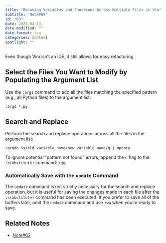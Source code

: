 ```yaml
---
title: "Renaming Variables and Functions Across Multiple Files in Vim"
subtitle: "Note#69"
id: "69"
date: 2023-04-13
date-modified: ""
date-format: iso
categories: [notes]
spotlight: ""
---
```

Even though Vim isn't an IDE, it still allows for easy refactoring.

## Select the Files You Want to Modify by Populating the Argument List

Use the `:args` command to add all the files matching the specified pattern (e.g., all Python files) to the argument list:

```vim
:args *.py
```

## Search and Replace

Perform the search and replace operations across all the files in the argument list:

```vim
:argdo %s/old_variable_name/new_variable_name/g | update
```

To ignore potential "pattern not found" errors, append the `e` flag to the `:s(ubstitute)` command: `/ge`.

### Automatically Save with the `update` Command

The `update` command is not strictly necessary for the search and replace operation, but it is useful for saving the changes made in each file after the `:s(ubstitute)` command has been executed. If you prefer to save all of the buffers later, omit the `update` command and use `:wa` when you're ready to save.

## Related Notes

* [Note#62](/notes/62/)
